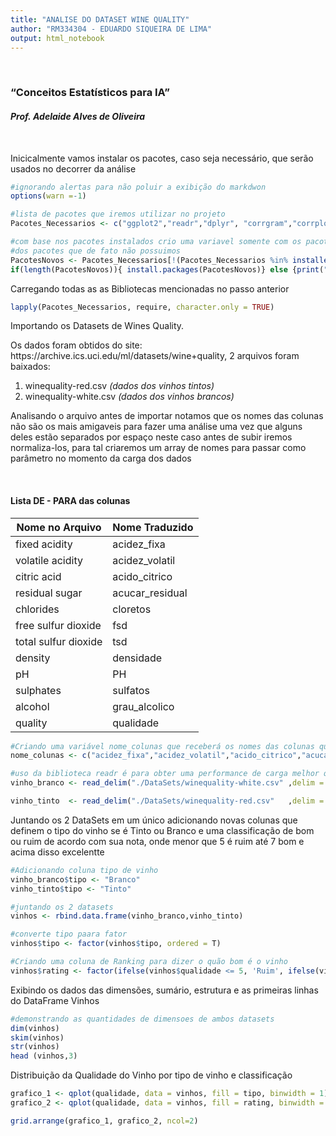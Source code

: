 ```yaml
---
title: "ANALISE DO DATASET WINE QUALITY"
author: "RM334304 - EDUARDO SIQUEIRA DE LIMA"
output: html_notebook
---
```


&nbsp; 

###  **"Conceitos Estatísticos para IA"**  
####  *Prof. Adelaide Alves de Oliveira*

&nbsp;
&nbsp;

Inicicalmente vamos instalar os pacotes, caso seja necessário, que serão usados no decorrer da análise
```r

#ignorando alertas para não poluir a exibição do markdwon
options(warn =-1)

#lista de pacotes que iremos utilizar no projeto
Pacotes_Necessarios <- c("ggplot2","readr","dplyr", "corrgram","corrplot", "plotly","skimr","gridExtra","GGally")

#com base nos pacotes instalados crio uma variavel somente com os pacotes que não temos ainda para realizar a instalação 
#dos pacotes que de fato não possuimos
PacotesNovos <- Pacotes_Necessarios[!(Pacotes_Necessarios %in% installed.packages()[,"Package"])]
if(length(PacotesNovos)){ install.packages(PacotesNovos)} else {print("Todos os Pacotes Estão Instalados")}

```



Carregando todas as as Bibliotecas mencionadas no passo anterior
```r
lapply(Pacotes_Necessarios, require, character.only = TRUE)
```



Importando os Datasets de Wines Quality.

Os dados foram obtidos do site: https://archive.ics.uci.edu/ml/datasets/wine+quality, 2 arquivos foram baixados:

1. winequality-red.csv    *(dados dos vinhos tintos)*
2. winequality-white.csv  *(dados dos vinhos brancos)*

Analisando o arquivo antes de importar notamos que os nomes das colunas não são os mais amigaveis para fazer uma análise uma vez que alguns deles estão separados por espaço neste caso antes de subir iremos normaliza-los, para tal criaremos um array de nomes para passar como parâmetro no momento da carga dos dados

&nbsp;
&nbsp;


#### Lista DE - PARA das colunas



Nome no Arquivo     |  Nome Traduzido
----------------    |-----------------
fixed acidity       |acidez_fixa
volatile acidity    |acidez_volatil
citric acid         |acido_citrico	
residual sugar      |acucar_residual
chlorides           |cloretos
free sulfur dioxide |fsd
total sulfur dioxide|tsd
density             |densidade
pH                  |PH
sulphates           |sulfatos
alcohol             |grau_alcolico
quality             |qualidade


```r

#Criando uma variável nome_colunas que receberá os nomes das colunas que normalizaremos a fim de facilitar o resto da análise
nome_colunas <- c("acidez_fixa","acidez_volatil","acido_citrico","acucar_residual","cloretos", "fsd", "tsd","densidade","PH", "sulfatos","grau_alcolico","qualidade")

#uso da biblioteca readr é para obter uma performance de carga melhor que a lib padrão do R
vinho_branco <- read_delim("./DataSets/winequality-white.csv" ,delim = ";", col_names = nome_colunas, skip = 1)

vinho_tinto  <- read_delim("./DataSets/winequality-red.csv"   ,delim = ";", col_names = nome_colunas, skip = 1)

```


Juntando os 2 DataSets em um único adicionando novas colunas que definem o tipo do vinho se é Tinto ou Branco e uma classificação de bom ou ruim de acordo com sua nota, onde menor que 5 é ruim até 7 bom e acima disso excelentte

```r

#Adicionando coluna tipo de vinho
vinho_branco$tipo <- "Branco"
vinho_tinto$tipo <- "Tinto"

#juntando os 2 datasets
vinhos <- rbind.data.frame(vinho_branco,vinho_tinto)

#converte tipo paara fator
vinhos$tipo <- factor(vinhos$tipo, ordered = T)

#Criando uma coluna de Ranking para dizer o quão bom é o vinho
vinhos$rating <- factor(ifelse(vinhos$qualidade <= 5, 'Ruim', ifelse(vinhos$qualidade <= 7, 'Bom', 'Excelente')))

```



Exibindo os dados das dimensões, sumário, estrutura e as primeiras linhas do DataFrame Vinhos

```r
#demonstrando as quantidades de dimensoes de ambos datasets
dim(vinhos)
skim(vinhos)
str(vinhos)
head (vinhos,3)
```


Distribuição da Qualidade do Vinho por tipo de vinho e classificação

```r

grafico_1 <- qplot(qualidade, data = vinhos, fill = tipo, binwidth = 1)  
grafico_2 <- qplot(qualidade, data = vinhos, fill = rating, binwidth = 1) 

grid.arrange(grafico_1, grafico_2, ncol=2)

```


